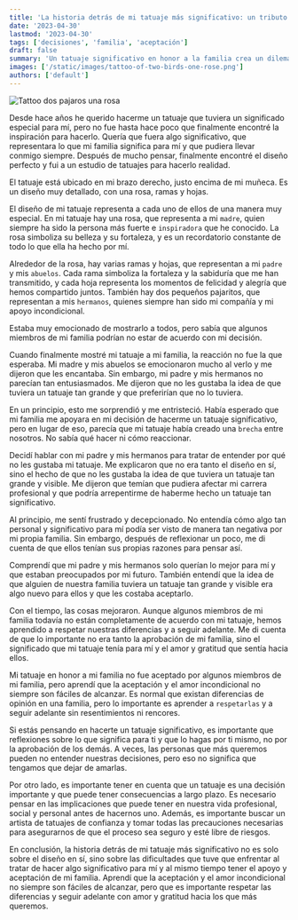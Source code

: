 ```yaml
---
title: 'La historia detrás de mi tatuaje más significativo: un tributo a mi familia'
date: '2023-04-30'
lastmod: '2023-04-30'
tags: ['decisiones', 'familia', 'aceptación']
draft: false
summary: 'Un tatuaje significativo en honor a la familia crea un dilema de aceptación cuando algunos miembros no aprueban la decisión.'
images: ['/static/images/tattoo-of-two-birds-one-rose.png']
authors: ['default']
---
```


![Tattoo dos pajaros una rosa](/static/images/tattoo-of-two-birds-one-rose.png)

Desde hace años he querido hacerme un tatuaje que tuviera un significado especial para mí, pero no fue hasta hace poco que finalmente encontré la inspiración para hacerlo. Quería que fuera algo significativo, que representara lo que mi familia significa para mí y que pudiera llevar conmigo siempre. Después de mucho pensar, finalmente encontré el diseño perfecto y fui a un estudio de tatuajes para hacerlo realidad.

El tatuaje está ubicado en mi brazo derecho, justo encima de mi muñeca. Es un diseño muy detallado, con una rosa, ramas y hojas.

El diseño de mi tatuaje representa a cada uno de ellos de una manera muy especial. En mi tatuaje hay una rosa, que representa a mi `madre`, quien siempre ha sido la persona más fuerte e `inspiradora` que he conocido. La rosa simboliza su belleza y su fortaleza, y es un recordatorio constante de todo lo que ella ha hecho por mí.

Alrededor de la rosa, hay varias ramas y hojas, que representan a mi `padre` y mis `abuelos`. Cada rama simboliza la fortaleza y la sabiduría que me han transmitido, y cada hoja representa los momentos de felicidad y alegría que hemos compartido juntos. También hay dos pequeños pajaritos, que representan a mis `hermanos`, quienes siempre han sido mi compañía y mi apoyo incondicional.

Estaba muy emocionado de mostrarlo a todos, pero sabía que algunos miembros de mi familia podrían no estar de acuerdo con mi decisión.

Cuando finalmente mostré mi tatuaje a mi familia, la reacción no fue la que esperaba. Mi madre y mis abuelos se emocionaron mucho al verlo y me dijeron que les encantaba. Sin embargo, mi padre y mis hermanos no parecían tan entusiasmados. Me dijeron que no les gustaba la idea de que tuviera un tatuaje tan grande y que preferirían que no lo tuviera.

En un principio, esto me sorprendió y me entristeció. Había esperado que mi familia me apoyara en mi decisión de hacerme un tatuaje significativo, pero en lugar de eso, parecía que mi tatuaje había creado una `brecha` entre nosotros. No sabía qué hacer ni cómo reaccionar.

Decidí hablar con mi padre y mis hermanos para tratar de entender por qué no les gustaba mi tatuaje. Me explicaron que no era tanto el diseño en sí, sino el hecho de que no les gustaba la idea de que tuviera un tatuaje tan grande y visible. Me dijeron que temían que pudiera afectar mi carrera profesional y que podría arrepentirme de haberme hecho un tatuaje tan significativo.

Al principio, me sentí frustrado y decepcionado. No entendía cómo algo tan personal y significativo para mí podía ser visto de manera tan negativa por mi propia familia. Sin embargo, después de reflexionar un poco, me di cuenta de que ellos tenían sus propias razones para pensar así.

Comprendí que mi padre y mis hermanos solo querían lo mejor para mí y que estaban preocupados por mi futuro. También entendí que la idea de que alguien de nuestra familia tuviera un tatuaje tan grande y visible era algo nuevo para ellos y que les costaba aceptarlo.

Con el tiempo, las cosas mejoraron. Aunque algunos miembros de mi familia todavía no están completamente de acuerdo con mi tatuaje, hemos aprendido a respetar nuestras diferencias y a seguir adelante. Me di cuenta de que lo importante no era tanto la aprobación de mi familia, sino el significado que mi tatuaje tenía para mí y el amor y gratitud que sentía hacia ellos.

Mi tatuaje en honor a mi familia no fue aceptado por algunos miembros de mi familia, pero aprendí que la aceptación y el amor incondicional no siempre son fáciles de alcanzar. Es normal que existan diferencias de opinión en una familia, pero lo importante es aprender a `respetarlas` y a seguir adelante sin resentimientos ni rencores.

Si estás pensando en hacerte un tatuaje significativo, es importante que reflexiones sobre lo que significa para ti y que lo hagas por ti mismo, no por la aprobación de los demás. A veces, las personas que más queremos pueden no entender nuestras decisiones, pero eso no significa que tengamos que dejar de amarlas.

Por otro lado, es importante tener en cuenta que un tatuaje es una decisión importante y que puede tener consecuencias a largo plazo. Es necesario pensar en las implicaciones que puede tener en nuestra vida profesional, social y personal antes de hacernos uno. Además, es importante buscar un artista de tatuajes de confianza y tomar todas las precauciones necesarias para asegurarnos de que el proceso sea seguro y esté libre de riesgos.

En conclusión, la historia detrás de mi tatuaje más significativo no es solo sobre el diseño en sí, sino sobre las dificultades que tuve que enfrentar al tratar de hacer algo significativo para mí y al mismo tiempo tener el apoyo y aceptación de mi familia. Aprendí que la aceptación y el amor incondicional no siempre son fáciles de alcanzar, pero que es importante respetar las diferencias y seguir adelante con amor y gratitud hacia los que más queremos.
